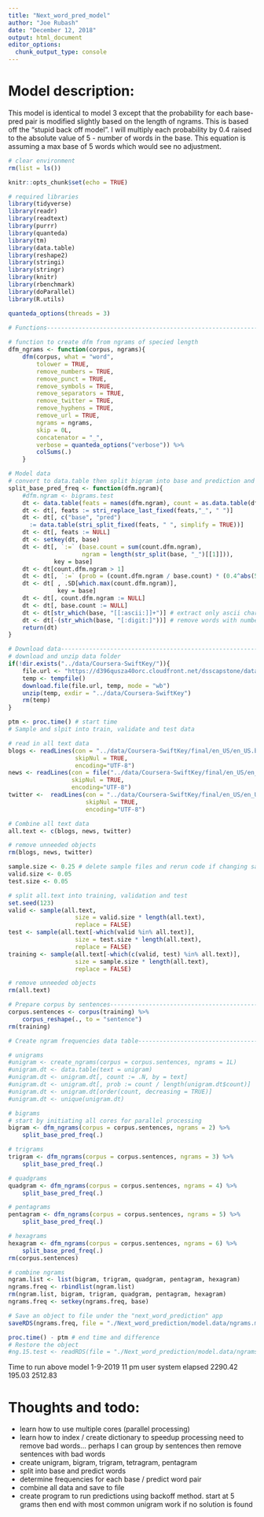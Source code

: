 ```yaml
---
title: "Next_word_pred_model"
author: "Joe Rubash"
date: "December 12, 2018"
output: html_document
editor_options: 
  chunk_output_type: console
---
```



# Model description:
This model is identical to model 3 except that the probability for each base-pred pair is modified slightly based on the length of ngrams. This is based off the "stupid back off model". I will multiply each probability by 0.4 raised to the absolute value of 5 - number of words in the base. This equation is assuming a max base of 5 words which would see no adjustment.

```r
# clear environment
rm(list = ls())

knitr::opts_chunk$set(echo = TRUE)

# required libraries
library(tidyverse)
library(readr)
library(readtext)
library(purrr)
library(quanteda)
library(tm)
library(data.table)
library(reshape2)
library(stringi)
library(stringr)
library(knitr)
library(rbenchmark)
library(doParallel)
library(R.utils)

quanteda_options(threads = 3)

# Functions---------------------------------------------------------------------
  
# function to create dfm from ngrams of specied length
dfm_ngrams <- function(corpus, ngrams){
    dfm(corpus, what = "word",
        tolower = TRUE,
        remove_numbers = TRUE,
        remove_punct = TRUE,
        remove_symbols = TRUE,
        remove_separators = TRUE,
        remove_twitter = TRUE, 
        remove_hyphens = TRUE,
        remove_url = TRUE,
        ngrams = ngrams,
        skip = 0L,
        concatenator = "_",
        verbose = quanteda_options("verbose")) %>% 
        colSums(.)
    }

# Model data
# convert to data.table then split bigram into base and prediction and calc probabilities
split_base_pred_freq <- function(dfm.ngram){
    #dfm.ngram <- bigrams.test
    dt <- data.table(feats = names(dfm.ngram), count = as.data.table(dfm.ngram))
    dt <- dt[, feats := stri_replace_last_fixed(feats,"_", " ")]
    dt <- dt[, c("base", "pred") 
      := data.table(stri_split_fixed(feats, " ", simplify = TRUE))]
    dt <- dt[, feats := NULL]
    dt <- setkey(dt, base)
    dt <- dt[, `:=` (base.count = sum(count.dfm.ngram),
                     ngram = length(str_split(base, "_")[[1]])),
             key = base]
    dt <- dt[count.dfm.ngram > 1]
    dt <- dt[, `:=` (prob = (count.dfm.ngram / base.count) * (0.4^abs(5-ngram)))]
    dt <- dt[ , .SD[which.max(count.dfm.ngram)],
              key = base]
    dt <- dt[, count.dfm.ngram := NULL]
    dt <- dt[, base.count := NULL]
    dt <- dt[str_which(base, "[[:ascii:]]+")] # extract only ascii characters
    dt <- dt[-(str_which(base, "[:digit:]"))] # remove words with numbers
    return(dt)
}

# Download data-----------------------------------------------------------------
# download and unzip data folder
if(!dir.exists("../data/Coursera-SwiftKey/")){
    file.url <- "https://d396qusza40orc.cloudfront.net/dsscapstone/dataset/Coursera-SwiftKey.zip"
    temp <- tempfile()
    download.file(file.url, temp, mode = "wb")
    unzip(temp, exdir = "../data/Coursera-SwiftKey")
    rm(temp)
}

ptm <- proc.time() # start time
# Sample and slpit into train, validate and test data

# read in all text data
blogs <- readLines(con = "../data/Coursera-SwiftKey/final/en_US/en_US.blogs.txt",
                   skipNul = TRUE,
                   encoding="UTF-8")
news <- readLines(con = file("../data/Coursera-SwiftKey/final/en_US/en_US.news.txt", "rb"),
                  skipNul = TRUE,
                  encoding="UTF-8")
twitter <-  readLines(con = "../data/Coursera-SwiftKey/final/en_US/en_US.twitter.txt",
                      skipNul = TRUE,
                      encoding="UTF-8")

# Combine all text data
all.text <- c(blogs, news, twitter) 

# remove unneeded objects
rm(blogs, news, twitter)

sample.size <- 0.25 # delete sample files and rerun code if changing sample size
valid.size <- 0.05
test.size <- 0.05

# split all.text into training, validation and test
set.seed(123)
valid <- sample(all.text,
                   size = valid.size * length(all.text),
                   replace = FALSE)
test <- sample(all.text[-which(valid %in% all.text)],
                   size = test.size * length(all.text),
                   replace = FALSE) 
training <- sample(all.text[-which(c(valid, test) %in% all.text)],
                   size = sample.size * length(all.text),
                   replace = FALSE) 

# remove unneeded objects
rm(all.text)

# Prepare corpus by sentences---------------------------------------------------
corpus.sentences <- corpus(training) %>%
    corpus_reshape(., to = "sentence") 
rm(training)

# Create ngram frequencies data table-------------------------------------------

# unigrams
#unigram <- create_ngrams(corpus = corpus.sentences, ngrams = 1L)
#unigram.dt <- data.table(text = unigram)
#unigram.dt <- unigram.dt[, count := .N, by = text]
#unigram.dt <- unigram.dt[, prob := count / length(unigram.dt$count)]
#unigram.dt <- unigram.dt[order(count, decreasing = TRUE)]
#unigram.dt <- unique(unigram.dt)

# bigrams
# start by initiating all cores for parallel processing
bigram <- dfm_ngrams(corpus = corpus.sentences, ngrams = 2) %>%
    split_base_pred_freq(.)

# trigrams
trigram <- dfm_ngrams(corpus = corpus.sentences, ngrams = 3) %>%
    split_base_pred_freq(.)

# quadgrams
quadgram <- dfm_ngrams(corpus = corpus.sentences, ngrams = 4) %>%
    split_base_pred_freq(.)

# pentagrams
pentagram <- dfm_ngrams(corpus = corpus.sentences, ngrams = 5) %>%
    split_base_pred_freq(.)

# hexagrams
hexagram <- dfm_ngrams(corpus = corpus.sentences, ngrams = 6) %>%
    split_base_pred_freq(.)
rm(corpus.sentences)

# combine ngrams
ngram.list <- list(bigram, trigram, quadgram, pentagram, hexagram)
ngrams.freq <- rbindlist(ngram.list)
rm(ngram.list, bigram, trigram, quadgram, pentagram, hexagram)
ngrams.freq <- setkey(ngrams.freq, base)

# Save an object to file under the "next_word_prediction" app
saveRDS(ngrams.freq, file = "./Next_word_prediction/model.data/ngrams.mod.4.rds")

proc.time() - ptm # end time and difference
# Restore the object
#ng.15.test <- readRDS(file = "./Next_word_prediction/model.data/ngrams.freq.15.rds")

```
Time to run above model 1-9-2019 11 pm
  user  system elapsed 
2290.42  195.03 2512.83 


# Thoughts and todo:
- learn how to use multiple cores (parallel processing)
- learn how to index / create dictionary to speedup processing
need to remove bad words... perhaps I can group by sentences then remove sentences with bad words
- create unigram, bigram, trigram, tetragram, pentagram
- split into base and predict words
- determine frequencies for each base / predict word pair
- combine all data and save to file
- create program to run predictions using backoff method. start at 5 grams then end with most common unigram work if no solution is found



